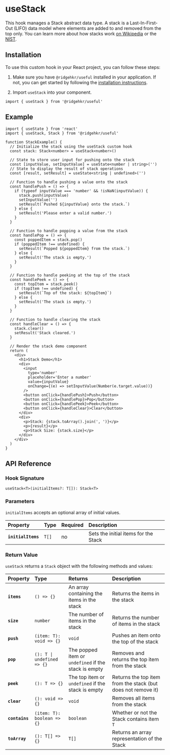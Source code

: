 # useStack

This hook manages a Stack abstract data type. A stack is a Last-In-First-Out (LIFO) data model where elements are added to and removed from the top only. You can learn more about how stacks work [on Wikipedia](<https://en.wikipedia.org/wiki/Stack_(abstract_data_type)>) or the [NIST](https://xlinux.nist.gov/dads/HTML/stack.html).

## Installation

To use this custom hook in your React project, you can follow these steps:

1. Make sure you have `@ridgehkr/useful` installed in your application. If not, you can get started by following the [installation instructions](/#getting-started).

2. Import `useStack` into your component.

```tsx
import { useStack } from '@ridgehkr/useful'
```

## Example

```tsx /useStack/ filename="Stack.tsx"
import { useState } from 'react'
import { useStack, Stack } from '@ridgehkr/useful'

function StackExample() {
  // Initialize the stack using the useStack custom hook
  const stack: Stack<number> = useStack<number>()

  // State to store user input for pushing onto the stack
  const [inputValue, setInputValue] = useState<number | string>('')
  // State to display the result of stack operations
  const [result, setResult] = useState<string | undefined>('')

  // Function to handle pushing a value onto the stack
  const handlePush = () => {
    if (typeof inputValue === 'number' && !isNaN(inputValue)) {
      stack.push(inputValue)
      setInputValue('')
      setResult(`Pushed ${inputValue} onto the stack.`)
    } else {
      setResult('Please enter a valid number.')
    }
  }

  // Function to handle popping a value from the stack
  const handlePop = () => {
    const poppedItem = stack.pop()
    if (poppedItem !== undefined) {
      setResult(`Popped ${poppedItem} from the stack.`)
    } else {
      setResult('The stack is empty.')
    }
  }

  // Function to handle peeking at the top of the stack
  const handlePeek = () => {
    const topItem = stack.peek()
    if (topItem !== undefined) {
      setResult(`Top of the stack: ${topItem}`)
    } else {
      setResult('The stack is empty.')
    }
  }

  // Function to handle clearing the stack
  const handleClear = () => {
    stack.clear()
    setResult('Stack cleared.')
  }

  // Render the stack demo component
  return (
    <div>
      <h1>Stack Demo</h1>
      <div>
        <input
          type='number'
          placeholder='Enter a number'
          value={inputValue}
          onChange={(e) => setInputValue(Number(e.target.value))}
        />
        <button onClick={handlePush}>Push</button>
        <button onClick={handlePop}>Pop</button>
        <button onClick={handlePeek}>Peek</button>
        <button onClick={handleClear}>Clear</button>
      </div>
      <div>
        <p>Stack: {stack.toArray().join(', ')}</p>
        <p>{result}</p>
        <p>Stack Size: {stack.size}</p>
      </div>
    </div>
  )
}
```

## API Reference

### Hook Signature

```tsx
useStack<T>(initialItems?: T[]): Stack<T>
```

### Parameters

`initialItems` accepts an optional array of initial values.

| Property           | Type  | Required | Description                          |
| :----------------- | :---- | :------- | :----------------------------------- |
| **`initialItems`** | `T[]` | no       | Sets the initial items for the Stack |

### Return Value

`useStack` returns a `Stack` object with the following methods and values:

| Property       | Type                       | Returns                                              | Description                                                  |
| :------------- | :------------------------- | :--------------------------------------------------- | :----------------------------------------------------------- |
| **`items`**    | `() => {}`                 | An array containing the items in the stack           | Returns the items in the stack                               |
| **`size`**     | `number`                   | The number of items in the stack                     | Returns the number of items in the stack                     |
| **`push`**     | `(item: T): void => {}`    | `void`                                               | Pushes an item onto the top of the stack                     |
| **`pop`**      | `(): T \| undefined => {}` | The popped item or `undefined` if the stack is empty | Removes and returns the top item from the stack              |
| **`peek`**     | `(): T => {}`              | The top item or `undefined` if the stack is empty    | Returns the top item from the stack (but does not remove it) |
| **`clear`**    | `(): void => {}`           | `void`                                               | Removes all items from the stack                             |
| **`contains`** | `(item: T): boolean => {}` | `boolean`                                            | Whether or not the Stack contains item `T`                   |
| **`toArray`**  | `(): T[] => {}`            | `T[]`                                                | Returns an array representation of the Stack                 |
